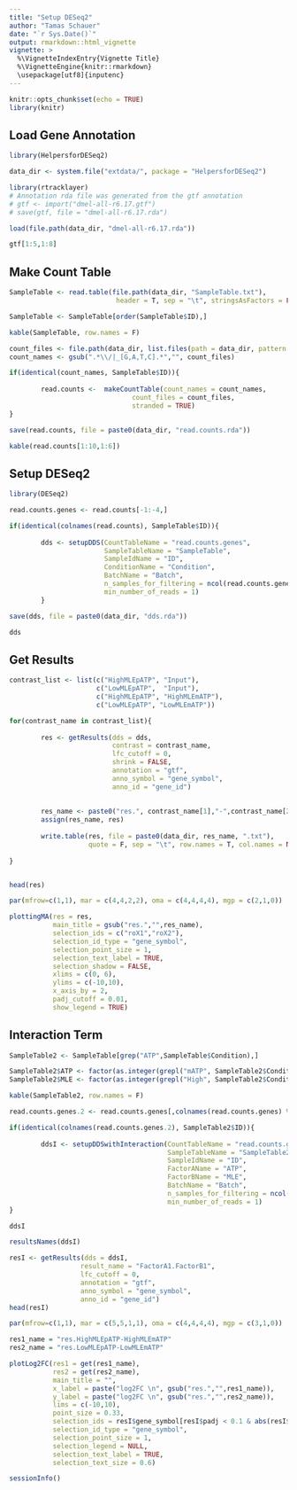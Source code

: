 ```yaml
---
title: "Setup DESeq2"
author: "Tamas Schauer"
date: "`r Sys.Date()`"
output: rmarkdown::html_vignette
vignette: >
  %\VignetteIndexEntry{Vignette Title}
  %\VignetteEngine{knitr::rmarkdown}
  \usepackage[utf8]{inputenc}
---
```


<style>
pre {
  overflow-x: auto;
}
pre code {
  word-wrap: normal;
  white-space: pre;
}
</style>

```r
knitr::opts_chunk$set(echo = TRUE)
library(knitr)
```


## Load Gene Annotation

```r
library(HelpersforDESeq2)

data_dir <- system.file("extdata/", package = "HelpersforDESeq2")

library(rtracklayer)
# Annotation rda file was generated from the gtf annotation
# gtf <- import("dmel-all-r6.17.gtf")
# save(gtf, file = "dmel-all-r6.17.rda")

load(file.path(data_dir, "dmel-all-r6.17.rda"))

gtf[1:5,1:8]
```


## Make Count Table

```r
SampleTable <- read.table(file.path(data_dir, "SampleTable.txt"), 
                           header = T, sep = "\t", stringsAsFactors = FALSE)

SampleTable <- SampleTable[order(SampleTable$ID),]

kable(SampleTable, row.names = F)
```

```r
count_files <- file.path(data_dir, list.files(path = data_dir, pattern = "ReadsPerGene"))
count_names <- gsub(".*\\/|_[G,A,T,C].*","", count_files)

if(identical(count_names, SampleTable$ID)){
        
        read.counts <-  makeCountTable(count_names = count_names, 
                               count_files = count_files,
                               stranded = TRUE)
}

save(read.counts, file = paste0(data_dir, "read.counts.rda"))

kable(read.counts[1:10,1:6])
```


##  Setup DESeq2

```r
library(DESeq2)
```

```r
read.counts.genes <- read.counts[-1:-4,]

if(identical(colnames(read.counts), SampleTable$ID)){
        
        dds <- setupDDS(CountTableName = "read.counts.genes", 
                        SampleTableName = "SampleTable",
                        SampleIdName = "ID", 
                        ConditionName = "Condition", 
                        BatchName = "Batch",
                        n_samples_for_filtering = ncol(read.counts.genes)*0.75,
                        min_number_of_reads = 1)
        }

save(dds, file = paste0(data_dir, "dds.rda"))

dds
```

## Get Results

```r
contrast_list <- list(c("HighMLEpATP", "Input"),
                      c("LowMLEpATP",  "Input"),
                      c("HighMLEpATP", "HighMLEmATP"),
                      c("LowMLEpATP", "LowMLEmATP"))

for(contrast_name in contrast_list){
        
        res <- getResults(dds = dds,
                          contrast = contrast_name,
                          lfc_cutoff = 0,
                          shrink = FALSE,
                          annotation = "gtf",
                          anno_symbol = "gene_symbol",
                          anno_id = "gene_id")
        
        
        res_name <- paste0("res.", contrast_name[1],"-",contrast_name[2])
        assign(res_name, res)
        
        write.table(res, file = paste0(data_dir, res_name, ".txt"), 
                    quote = F, sep = "\t", row.names = T, col.names = NA) 
        
}


head(res)
```

```r
par(mfrow=c(1,1), mar = c(4,4,2,2), oma = c(4,4,4,4), mgp = c(2,1,0))

plottingMA(res = res,
           main_title = gsub("res.","",res_name),
           selection_ids = c("roX1","roX2"),
           selection_id_type = "gene_symbol",
           selection_point_size = 1,
           selection_text_label = TRUE,
           selection_shadow = FALSE,
           xlims = c(0, 6),
           ylims = c(-10,10),
           x_axis_by = 2,
           padj_cutoff = 0.01,
           show_legend = TRUE)


```


## Interaction Term

```r
SampleTable2 <- SampleTable[grep("ATP",SampleTable$Condition),]

SampleTable2$ATP <- factor(as.integer(grepl("mATP", SampleTable2$Condition)))
SampleTable2$MLE <- factor(as.integer(grepl("High", SampleTable2$Condition)))

kable(SampleTable2, row.names = F)

read.counts.genes.2 <- read.counts.genes[,colnames(read.counts.genes) %in% SampleTable2$ID]

if(identical(colnames(read.counts.genes.2), SampleTable2$ID)){
        
        ddsI <- setupDDSwithInteraction(CountTableName = "read.counts.genes.2",
                                        SampleTableName = "SampleTable2",
                                        SampleIdName = "ID",
                                        FactorAName = "ATP",
                                        FactorBName = "MLE",
                                        BatchName = "Batch",
                                        n_samples_for_filtering = ncol(read.counts.genes.2)*0.75,
                                        min_number_of_reads = 1)
}

ddsI

resultsNames(ddsI)

resI <- getResults(dds = ddsI,
                  result_name = "FactorA1.FactorB1",
                  lfc_cutoff = 0,
                  annotation = "gtf",
                  anno_symbol = "gene_symbol",
                  anno_id = "gene_id")
head(resI)
```



```r
par(mfrow=c(1,1), mar = c(5,5,1,1), oma = c(4,4,4,4), mgp = c(3,1,0))

res1_name = "res.HighMLEpATP-HighMLEmATP"
res2_name = "res.LowMLEpATP-LowMLEmATP"

plotLog2FC(res1 = get(res1_name),
           res2 = get(res2_name),
           main_title = "",
           x_label = paste("log2FC \n", gsub("res.","",res1_name)),
           y_label = paste("log2FC \n", gsub("res.","",res2_name)),
           lims = c(-10,10),
           point_size = 0.33,
           selection_ids = resI$gene_symbol[resI$padj < 0.1 & abs(resI$log2FoldChange) > 2],
           selection_id_type = "gene_symbol",
           selection_point_size = 1,
           selection_legend = NULL,
           selection_text_label = TRUE,
           selection_text_size = 0.6) 
```


```r
sessionInfo()
```

